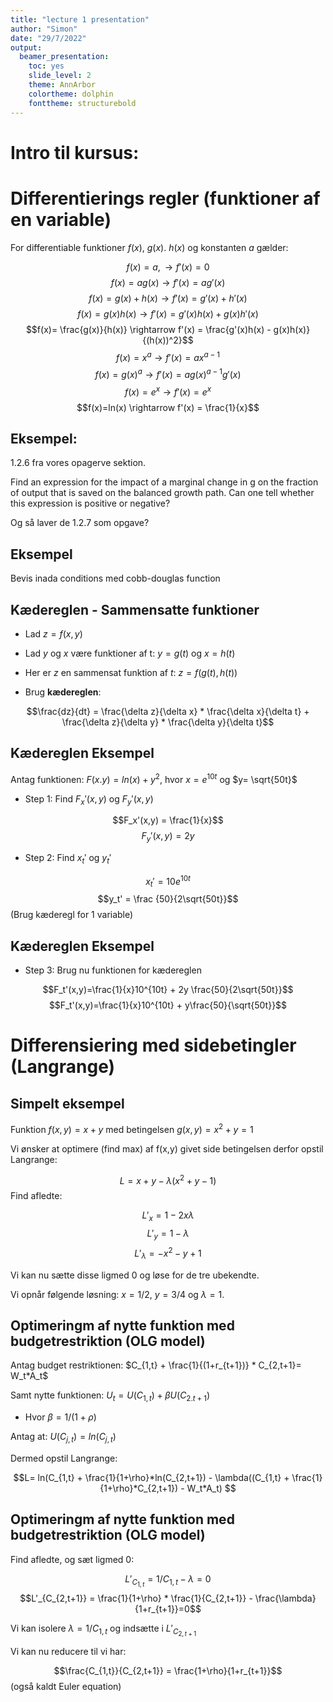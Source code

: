 ```yaml
---
title: "lecture 1 presentation"
author: "Simon"
date: "29/7/2022"
output:
  beamer_presentation:
    toc: yes
    slide_level: 2
    theme: AnnArbor
    colortheme: dolphin
    fonttheme: structurebold
---
```


# Intro til kursus: 



# Differentierings regler (funktioner af en variable)

For differentiable funktioner $f(x)$, $g(x)$. $h(x)$ og konstanten $a$ gælder: 

$$f(x)=a,  \rightarrow f'(x) = 0$$
$$f(x)=ag(x)  \rightarrow f'(x) = ag'(x)$$
$$f(x)=g(x) + h(x)  \rightarrow f'(x) = g'(x) + h'(x)$$
$$f(x)=g(x)  h(x)  \rightarrow f'(x) = g'(x)h(x) + g(x)h'(x)$$
$$f(x)= \frac{g(x)}{h(x)}  \rightarrow f'(x) = \frac{g'(x)h(x) - g(x)h(x)} {(h(x))^2}$$
$$f(x)=x^a  \rightarrow f'(x) = ax^{a-1}$$
$$f(x)=g(x)^a  \rightarrow f'(x) = ag(x)^{a-1}g'(x)$$
$$f(x)=e^x  \rightarrow f'(x) = e^x$$
$$f(x)=ln(x)  \rightarrow f'(x) = \frac{1}{x}$$

## Eksempel: 

1.2.6 fra vores opagerve sektion.

Find an expression for the impact of a marginal change in g on the fraction of output
that is saved on the balanced growth path. Can one tell whether this expression is
positive or negative? 

Og så laver de 1.2.7 som opgave?


## Eksempel 

Bevis inada conditions med cobb-douglas function

## Kædereglen - Sammensatte funktioner

- Lad $z= f(x,y)$
- Lad $y$ og $x$ være funktioner af t: $y= g(t)$ og $x= h(t)$
- Her er $z$ en sammensat funktion af $t$: $z= f(g(t),h(t))$

- Brug **kædereglen**:

$$\frac{dz}{dt} = \frac{\delta z}{\delta x} * \frac{\delta x}{\delta t} + \frac{\delta z}{\delta y} * \frac{\delta y}{\delta t}$$




## Kædereglen Eksempel

Antag funktionen: $F(x.y) = ln(x) + y^2$, hvor $x= e^{10t}$ og $y= \sqrt{50t}$

- Step 1: Find $F_x'(x,y)$ og $F_y'(x,y)$

$$F_x'(x,y) = \frac{1}{x}$$
$$F_y'(x,y) = 2y$$

- Step 2: Find $x_t'$ og $y_t'$

$$x_t' = 10e^{10t}$$
$$y_t' = \frac {50}{2\sqrt{50t}}$$ (Brug kæderegl for 1 variable)

## Kædereglen Eksempel

- Step 3: Brug nu funktionen for kædereglen

$$F_t'(x,y)=\frac{1}{x}10^{10t} + 2y \frac{50}{2\sqrt{50t}}$$
$$F_t'(x,y)=\frac{1}{x}10^{10t} + y\frac{50}{\sqrt{50t}}$$

# Differensiering med sidebetingler (Langrange)

## Simpelt eksempel

Funktion $f(x,y)=x+y$ med betingelsen  $g(x,y)= x^2 +y =1$

Vi ønsker at optimere (find max) af f(x,y) givet side betingelsen derfor opstil Langrange:

$$L= x+y - \lambda(x^2 + y -1)$$
Find afledte:

$$L'_x = 1- 2x\lambda$$
$$L'_y = 1 - \lambda$$
$$L'_\lambda = -x^2 - y + 1$$

Vi kan nu sætte disse ligmed 0 og løse for de tre ubekendte. 

Vi opnår følgende løsning: $x = 1/2$, $y= 3/4$ og $\lambda = 1$.

## Optimeringm af nytte funktion med budgetrestriktion (OLG model) 

Antag budget restriktionen:  $C_{1,t} + \frac{1}{(1+r_{t+1})} * C_{2,t+1}= W_t*A_t$

Samt nytte funktionen: $U_t = U(C_{1,t}) + \beta U(C_{2.t+1})$

- Hvor $\beta = 1/(1+\rho)$

Antag at: $U(C_{j,t})= ln(C_{j,t})$

Dermed opstil Langrange: 

$$L= ln(C_{1,t} + \frac{1}{1+\rho}*ln(C_{2,t+1}) - \lambda((C_{1,t} + \frac{1}{1+\rho}*C_{2,t+1}) - W_t*A_t) $$


## Optimeringm af nytte funktion med budgetrestriktion (OLG model)

Find afledte, og sæt ligmed 0: 

$$L'_{C_{1,t}} = 1/C_{1,t} - \lambda=0$$
$$L'_{C_{2,t+1}} = \frac{1}{1+\rho} * \frac{1}{C_{2,t+1}} - \frac{\lambda}{1+r_{t+1}}=0$$

Vi kan isolere $\lambda = 1/C_{1,t}$ og indsætte i $L'_{C_{2,t+1}}$

Vi kan nu reducere til vi har: 

$$\frac{C_{1,t}}{C_{2,t+1}} = \frac{1+\rho}{1+r_{t+1}}$$
(også kaldt Euler equation)

